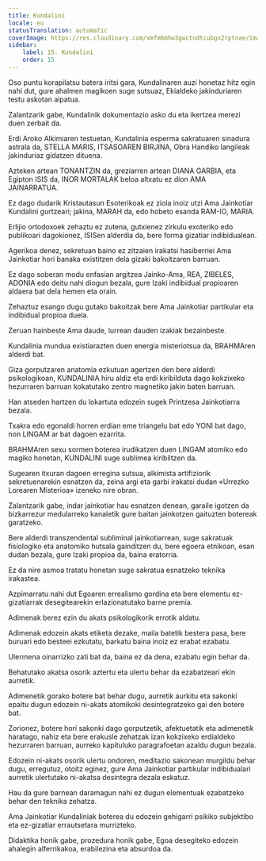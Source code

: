 ```yaml
---
title: Kundalini
locale: eu
statusTranslation: automatic
coverImage: https://res.cloudinary.com/xmfm6mhw3gwctndtcubgx2rptnae/image/upload/v1741354419/small_cover_la_gran_rebelion_28716e29d2.webp
sidebar:
    label: 15. Kundalini
    order: 15
---
```

Oso puntu korapilatsu batera iritsi gara, Kundalinaren auzi honetaz hitz egin nahi dut, gure ahalmen magikoen suge sutsuaz, Ekialdeko jakinduriaren testu askotan aipatua.

Zalantzarik gabe, Kundalinik dokumentazio asko du eta ikertzea merezi duen zerbait da.

Erdi Aroko Alkimiaren testuetan, Kundalinia esperma sakratuaren sinadura astrala da, STELLA MARIS, ITSASOAREN BIRJINA, Obra Handiko langileak jakinduriaz gidatzen dituena.

Azteken artean TONANTZIN da, greziarren artean DIANA GARBIA, eta Egipton ISIS da, INOR MORTALAK beloa altxatu ez dion AMA JAINARRATUA.

Ez dago dudarik Kristautasun Esoterikoak ez ziola inoiz utzi Ama Jainkotiar Kundalini gurtzeari; jakina, MARAH da, edo hobeto esanda RAM-IO, MARIA.

Erlijio ortodoxoek zehaztu ez zutena, gutxienez zirkulu exoteriko edo publikoari dagokionez, ISISen alderdia da, bere forma gizatiar indibidualean.

Agerikoa denez, sekretuan baino ez zitzaien irakatsi hasiberriei Ama Jainkotiar hori banaka existitzen dela gizaki bakoitzaren barruan.

Ez dago soberan modu enfasian argitzea Jainko-Ama, REA, ZIBELES, ADONIA edo deitu nahi diogun bezala, gure Izaki indibidual propioaren aldaera bat dela hemen eta orain.

Zehaztuz esango dugu gutako bakoitzak bere Ama Jainkotiar partikular eta indibidual propioa duela.

Zeruan hainbeste Ama daude, lurrean dauden izakiak bezainbeste.

Kundalinia mundua existiarazten duen energia misteriotsua da, BRAHMAren alderdi bat.

Giza gorputzaren anatomia ezkutuan agertzen den bere alderdi psikologikoan, KUNDALINIA hiru aldiz eta erdi kiribilduta dago kokzixeko hezurraren barruan kokatutako zentro magnetiko jakin baten barruan.

Han atseden hartzen du lokartuta edozein sugek Printzesa Jainkotiarra bezala.

Txakra edo egonaldi horren erdian eme triangelu bat edo YONI bat dago, non LINGAM ar bat dagoen ezarrita.

BRAHMAren sexu sormen boterea irudikatzen duen LINGAM atomiko edo magiko honetan, KUNDALINI suge sublimea kiribiltzen da.

Sugearen itxuran dagoen erregina sutsua, alkimista artifiziorik sekretuenarekin esnatzen da, zeina argi eta garbi irakatsi dudan «Urrezko Lorearen Misterioa» izeneko nire obran.

Zalantzarik gabe, indar jainkotiar hau esnatzen denean, garaile igotzen da bizkarrezur medularreko kanaletik gure baitan jainkotzen gaituzten botereak garatzeko.

Bere alderdi transzendental subliminal jainkotiarrean, suge sakratuak fisiologiko eta anatomiko hutsala gainditzen du, bere egoera etnikoan, esan dudan bezala, gure Izaki propioa da, baina eratorria.

Ez da nire asmoa tratatu honetan suge sakratua esnatzeko teknika irakastea.

Azpimarratu nahi dut Egoaren errealismo gordina eta bere elementu ez-gizatiarrak desegitearekin erlazionatutako barne premia.

Adimenak berez ezin du akats psikologikorik errotik aldatu.

Adimenak edozein akats etiketa dezake, maila batetik bestera pasa, bere buruari edo besteei ezkutatu, barkatu baina inoiz ez erabat ezabatu.

Ulermena oinarrizko zati bat da, baina ez da dena, ezabatu egin behar da.

Behatutako akatsa osorik aztertu eta ulertu behar da ezabatzeari ekin aurretik.

Adimenetik gorako botere bat behar dugu, aurretik aurkitu eta sakonki epaitu dugun edozein ni-akats atomikoki desintegratzeko gai den botere bat.

Zorionez, botere hori sakonki dago gorputzetik, afektuetatik eta adimenetik haratago, nahiz eta bere erakusle zehatzak izan kokzixeko erdialdeko hezurraren barruan, aurreko kapituluko paragrafoetan azaldu dugun bezala.

Edozein ni-akats osorik ulertu ondoren, meditazio sakonean murgildu behar dugu, erregutuz, otoitz eginez, gure Ama Jainkotiar partikular indibidualari aurretik ulertutako ni-akatsa desintegra dezala eskatuz.

Hau da gure barnean daramagun nahi ez dugun elementuak ezabatzeko behar den teknika zehatza.

Ama Jainkotiar Kundaliniak boterea du edozein gehigarri psikiko subjektibo eta ez-gizatiar errautsetara murrizteko.

Didaktika honik gabe, prozedura honik gabe, Egoa desegiteko edozein ahalegin alferrikakoa, erabilezina eta absurdoa da.
